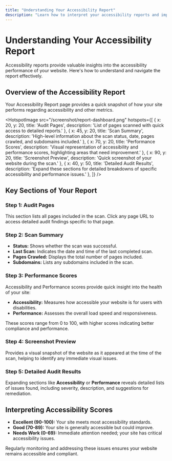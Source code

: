 ---
title: "Understanding Your Accessibility Report"
description: "Learn how to interpret your accessibility reports and improve your website."
---


# Understanding Your Accessibility Report

Accessibility reports provide valuable insights into the accessibility performance of your website. Here's how to understand and navigate the report effectively.

## Overview of the Accessibility Report

Your Accessibility Report page provides a quick snapshot of how your site performs regarding accessibility and other metrics.

<HotspotImage
  src="/screenshot/report-dashboard.png"
  hotspots={[
    { x: 20, y: 20, title: 'Audit Pages', description: 'List of pages scanned with quick access to detailed reports.' },
    { x: 45, y: 20, title: 'Scan Summary', description: 'High-level information about the scan status, date, pages crawled, and subdomains included.' },
    { x: 70, y: 20, title: 'Performance Scores', description: 'Visual representation of accessibility and performance scores, highlighting areas that need improvement.' },
    { x: 90, y: 20, title: 'Screenshot Preview', description: 'Quick screenshot of your website during the scan.' },
    { x: 40, y: 50, title: 'Detailed Audit Results', description: 'Expand these sections for detailed breakdowns of specific accessibility and performance issues.' },
  ]}
/>

## Key Sections of Your Report

<Steps>

### Step 1: Audit Pages

This section lists all pages included in the scan. Click any page URL to access detailed audit findings specific to that page.

### Step 2: Scan Summary

- **Status:** Shows whether the scan was successful.
- **Last Scan:** Indicates the date and time of the last completed scan.
- **Pages Crawled:** Displays the total number of pages included.
- **Subdomains:** Lists any subdomains included in the scan.

### Step 3: Performance Scores

Accessibility and Performance scores provide quick insight into the health of your site:

- **Accessibility:** Measures how accessible your website is for users with disabilities.
- **Performance:** Assesses the overall load speed and responsiveness.

These scores range from 0 to 100, with higher scores indicating better compliance and performance.

### Step 4: Screenshot Preview

Provides a visual snapshot of the website as it appeared at the time of the scan, helping to identify any immediate visual issues.

### Step 5: Detailed Audit Results

Expanding sections like **Accessibility** or **Performance** reveals detailed lists of issues found, including severity, description, and suggestions for remediation.

</Steps>

## Interpreting Accessibility Scores

- **Excellent (90-100):** Your site meets most accessibility standards.
- **Good (70-89):** Your site is generally accessible but could improve.
- **Needs Work (0-69):** Immediate attention needed; your site has critical accessibility issues.

Regularly monitoring and addressing these issues ensures your website remains accessible and compliant.
